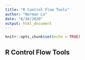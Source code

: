```yaml
---
title: "R Control Flow Tools"
author: "Norman Lo"
date: "6/16/2020"
output: html_document
---
```


```r
knitr::opts_chunk$set(echo = TRUE)
```

## R Control Flow Tools